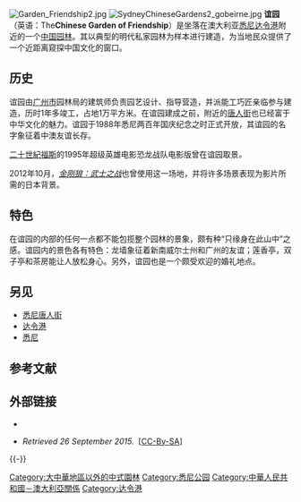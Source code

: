 {{no footnotes|time=2015-11-07T14:58:04+00:00}}
{{noteTA
|1=zh-cn:悉尼; zh-tw:雪梨; zh-hk:悉尼;
|2=zh-cn:唐人街; zh-tw:華埠; zh-hk:唐人街;
|3=zh-cn:悉尼唐人街; zh-tw:雪梨華埠; zh-hk:悉尼唐人街;
|4=zh-cn:澳大利亚; zh-tw:澳洲; zh-hk:澳洲;
}}
[[File:Garden_Friendship2.jpg|right]]
[[File:SydneyChineseGardens2_gobeirne.jpg|right]]
'''谊园'''（英语：The''' Chinese Garden of Friendship'''）是坐落在澳大利亚[[悉尼|悉尼]][[達令港|达令港]]附近的一个[[中国园林|中国园林]]。其以典型的明代私家园林为样本进行建造，为当地民众提供了一个近距离窥探中国文化的窗口。

== 历史 ==
谊园由[[广州市|广州市]]园林局的建筑师负责园艺设计、指导营造，并派能工巧匠亲临参与建造，历时1年多竣工，占地1万平方米。在谊园建成之前，附近的[[悉尼唐人街|唐人街]]也已经富于中华文化的魅力。谊园于1988年悉尼两百年国庆纪念之时正式开放，其谊园的名字象征着中澳友谊长存。

[[二十世紀福斯|二十世紀福斯]]的1995年超级英雄电影<span>恐龙战队电影版曾在谊园取景''。''</span>

2012年10月，''[[金刚狼2|金刚狼：武士之战]]''也曾使用这一场地，并将许多场景表现为影片所需的日本背景。

== 特色 ==
在谊园的内部的任何一点都不能包揽整个园林的景象，颇有种“只缘身在此山中”之感。谊园内的景色各有特色：龙墙象征着新南威尔士州和广州的友谊；莲香亭，双子亭和茶房能让人放松身心。另外，谊园也是一个颇受欢迎的婚礼地点。

== 另见 ==
* [[悉尼唐人街|悉尼唐人街]]
* [[达令港|达令港]]
* [[悉尼|悉尼]]

== 参考文献 ==
{{Reflist}}

== 外部链接 ==
* {{Official|http://www.darlingharbour.com/things-to-do/chinese-garden-of-friendship.aspx}}
* {{cite web |url = http://dictionaryofsydney.org/place/chinese_garden_of_friendship |title = Chinese Garden of Friendship |accessdate = 26 September 2015 |author = Terri McCormack |year = 2008 |work = {{link-en|Dictionary of Sydney|Dictionary of Sydney}} |archive-date = 2015-09-27 |archive-url = https://web.archive.org/web/20150927124533/http://dictionaryofsydney.org/place/chinese_garden_of_friendship |dead-url = no }}<cite class="citation web" contenteditable="false"><span class="reference-accessdate">Retrieved <span class="nowrap">26 September</span> 2015</span>.</cite><span class="Z3988" title="ctx_ver=Z39.88-2004&rfr_id=info%3Asid%2Fen.wikipedia.org%3AChinese+Garden+of+Friendship&rft.au=Terri+McCormack&rft.btitle=Chinese+Garden+of+Friendship&rft.date=2008&rft.genre=book&rft_id=http%3A%2F%2Fdictionaryofsydney.org%2Fplace%2Fchinese_garden_of_friendship&rft_val_fmt=info%3Aofi%2Ffmt%3Akev%3Amtx%3Abook" contenteditable="false"> </span> <nowiki>[</nowiki>[[創作共用授權條款|CC-By-SA]]<nowiki>]</nowiki>

{{-}}
{{悉尼地標|state=autocollapse}}

[[Category:大中華地區以外的中式園林|Category:大中華地區以外的中式園林]]
[[Category:悉尼公园|Category:悉尼公园]]
[[Category:中華人民共和國－澳大利亞關係|Category:中華人民共和國－澳大利亞關係]]
[[Category:达令港|Category:达令港]]